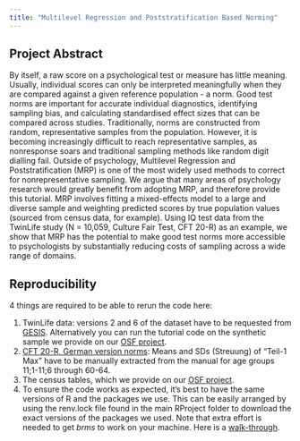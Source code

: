 ```yaml
---
title: "Multilevel Regression and Poststratification Based Norming"
---
```


## Project Abstract
By itself, a raw score on a psychological test or measure has little meaning. Usually, individual scores can only be interpreted meaningfully when they are compared against a given reference population - a norm. Good test norms are important for accurate individual diagnostics, identifying sampling bias, and calculating standardised effect sizes that can be compared across studies. Traditionally, norms are constructed from random, representative samples from the population. However, it is becoming increasingly difficult to reach representative samples, as nonresponse soars and traditional sampling methods like random digit dialling fail. Outside of psychology, Multilevel Regression and Poststratification (MRP) is one of the most widely used methods to correct for nonrepresentative sampling. We argue that many areas of psychology research would greatly benefit from adopting MRP, and therefore provide this tutorial. MRP involves fitting a mixed-effects model to a large and diverse sample and weighting predicted scores by true population values (sourced from census data, for example). Using IQ test data from the TwinLife study (N = 10,059, Culture Fair Test, CFT 20-R) as an example, we show that MRP has the potential to make good test norms more accessible to psychologists by substantially reducing costs of sampling across a wide range of domains.

## Reproducibility

4 things are required to be able to rerun the code here:

1. TwinLife data: versions 2 and 6 of the dataset have to be requested from [GESIS](https://search.gesis.org/research_data/ZA6701). Alternatively you can run the tutorial code on the synthetic sample we provide on our [OSF project](https://osf.io/2r9sy/).
2. [CFT 20-R, German version norms](https://www.testzentrale.de/shop/grundintelligenztest-skala-2-revision-cft-20-r-mit-wortschatztest-ws-und-zahlenfolgentest-zf-revision-ws-zf-r-90116.html): Means and SDs (Streuung) of "Teil-1 Max" have to be manually extracted from the manual for age groups 11;1-11;6 through 60-64.
3. The census tables, which we provide on our [OSF project](https://osf.io/2r9sy/).
4. To ensure the code works as expected, it's best to have the same versions of R and the packages we use. This can be easily arranged by using the renv.lock file found in the main RProject folder to download the exact versions of the packages we used. Note that extra effort is needed to get _brms_ to work on your machine. Here is a [walk-through](https://learnb4ss.github.io/learnB4SS/articles/install-brms.html).